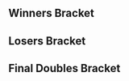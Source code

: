 {{DISPLAYTITLE:Apex 2016: ''Melee'' Doubles Bracket}}
{{Apex 2016 Tabs|This=4}}
==Winners Bracket==
{{32DEDoublesWBracketA
|column-width=170
<!-- ROUND 1 -->
|r1m1t1p1=Mew2King |r1m1t1p1flag=us
|r1m1t1p2=Jflex |r1m1t1p2flag=us |r1m1t1score=2
|r1m1t2p1=The Brometheus |r1m1t2p1flag=us
|r1m1t2p2=iNSOMNIAC |r1m1t2p2flag=us |r1m1t2score=0
|r1m1win=1

|r1m2t1p1=DavyJones |r1m2t1p1flag=us
|r1m2t1p2=bubby |r1m2t1p2flag=us |r1m2t1score=2
|r1m2t2p1=TPhez |r1m2t2p1flag=us
|r1m2t2p2=KuriGoat |r1m2t2p2flag=us |r1m2t2score=0
|r1m2win=1

|r1m3t1p1=Dr. B |r1m3t1p1flag=us
|r1m3t1p2=Crispy Will |r1m3t1p2flag=us |r1m3t1score=2
|r1m3t2p1=Cottons |r1m3t2p1flag=us
|r1m3t2p2=Porkloins |r1m3t2p2flag=us |r1m3t2score=0
|r1m3win=2

|r1m4t1p1=L R A Start Fox |r1m4t1p1flag=us
|r1m4t1p2=Makar |r1m4t1p2flag=us |r1m4t1score=0
|r1m4t2p1=Rhino |r1m4t2p1flag=us
|r1m4t2p2=Lima |r1m4t2p2flag=us |r1m4t2score=2
|r1m4win=2

|r1m5t1p1=Stango |r1m5t1p1flag=us
|r1m5t1p2=G$ |r1m5t1p2flag=us |r1m5t1score=2
|r1m5t2p1=Dimension |r1m5t2p1flag=us
|r1m5t2p2=Mr. Orange |r1m5t2p2flag=us |r1m5t2score=0
|r1m5win=1

|r1m6t1p1=Avium |r1m6t1p1flag=us
|r1m6t1p2=Bigboiii |r1m6t1p2flag=us |r1m6t1score=2
|r1m6t2p1=Odyssey |r1m6t2p1flag=us
|r1m6t2p2=Sandman |r1m6t2p2flag=us |r1m6t2score=0
|r1m6win=1

|r1m7t1p1=Lazy |r1m7t1p1flag=us
|r1m7t1p2=CopyCat |r1m7t1p2flag=us |r1m7t1score=2
|r1m7t2p1=Abso |r1m7t2p1flag=us
|r1m7t2p2=Seven |r1m7t2p2flag=us |r1m7t2score=0
|r1m7win=1

|r1m8t1p1=myk |r1m8t1p1flag=us
|r1m8t1p2=pika |r1m8t1p2flag=us |r1m8t1score=0
|r1m8t2p1=Panties |r1m8t2p1flag=us
|r1m8t2p2=HECK |r1m8t2p2flag=us |r1m8t2score=2
|r1m8win=2

|r1m9t1p1=DJ Nintendo |r1m9t1p1flag=us
|r1m9t1p2=The Moon |r1m9t1p2flag=us |r1m9t1score=2
|r1m9t2p1=bacon |r1m9t2p1flag=us
|r1m9t2p2=Pochilin |r1m9t2p2flag=us |r1m9t2score=0
|r1m9win=1

|r1m10t1p1=Clorox |r1m10t1p1flag=us
|r1m10t1p2=Buu |r1m10t1p2flag=us |r1m10t1score=0
|r1m10t2p1=HRCtypo |r1m10t2p1flag=us
|r1m10t2p2=Crimson |r1m10t2p2flag=us |r1m10t2score=2
|r1m10win=2

|r1m11t1p1=Kite |r1m11t1p1flag=us
|r1m11t1p2=Triad_Prodigy |r1m11t1p2flag=us |r1m11t1score=2
|r1m11t2p1=JBluRay |r1m11t2p1flag=us
|r1m11t2p2=Pusheen Queen |r1m11t2p2flag=us |r1m11t2score=0
|r1m11win=1

|r1m12t1p1=dark mgets |r1m12t1p1flag=us
|r1m12t1p2=LiteUp |r1m12t1p2flag=us |r1m12t1score=DQ
|r1m12t2p1=Goon |r1m12t2p1flag=us
|r1m12t2p2=Chico |r1m12t2p2flag=us |r1m12t2score={{win}}
|r1m12win=2

|r1m13t1p1=Minty |r1m13t1p1flag=us
|r1m13t1p2=Kaeon |r1m13t1p2flag=us |r1m13t1score=2
|r1m13t2p1=Hawkboy1080YT |r1m13t2p1flag=us
|r1m13t2p2=HawkDad |r1m13t2p2flag=us |r1m13t2score=0
|r1m13win=1

|r1m14t1p1=AndySandy |r1m14t1p1flag=us
|r1m14t1p2=Floppy Tuesday |r1m14t1p2flag=us |r1m14t1score=2
|r1m14t2p1=Sleepy |r1m14t2p1flag=us
|r1m14t2p2=Steak |r1m14t2p2flag=us |r1m14t2score=1
|r1m14win=1

|r1m15t1p1=DarkGenex |r1m15t1p1flag=us
|r1m15t1p2=RunsWithScissors |r1m15t1p2flag=us |r1m15t1score=2
|r1m15t2p1=ShadowLink |r1m15t2p1flag=us
|r1m15t2p2=Tony |r1m15t2p2flag=us |r1m15t2score=0
|r1m15win=1

|r1m16t1p1=DReager1 |r1m16t1p1flag=us
|r1m16t1p2=Destroyer |r1m16t1p2flag=us |r1m16t1score=0
|r1m16t2p1=Jc_Chill |r1m16t2p1flag=us
|r1m16t2p2=Imoogi |r1m16t2p2flag=us |r1m16t2score=2
|r1m16win=2

<!-- ROUND 2 -->
|r2m1t1p1=Mew2King  |r2m1t1p1flag=us
|r2m1t1p2=Jflex |r2m1t1p2flag=us |r2m1t1score=2
|r2m1t2p1=DavyJones |r2m1t2p1flag=us
|r2m1t2p2=bubby |r2m1t2p2flag=us |r2m1t2score=0
|r2m1win=1

|r2m2t1p1=Dr. B |r2m2t1p1flag=us
|r2m2t1p2=Crispy Will |r2m2t1p2flag=us |r2m2t1score=2
|r2m2t2p1=Rhino |r2m2t2p1flag=us
|r2m2t2p2=Lima |r2m2t2p2flag=us |r2m2t2score=0
|r2m2win=1

|r2m3t1p1=Stango |r2m3t1p1flag=us
|r2m3t1p2=G$ |r2m3t1p2flag=us |r2m3t1score=2
|r2m3t2p1=Avium |r2m3t2p1flag=us
|r2m3t2p2=Bigboiii |r2m3t2p2flag=us |r2m3t2score=0
|r2m3win=1

|r2m4t1p1=Lazy |r2m4t1p1flag=us
|r2m4t1p2=CopyCat |r2m4t1p2flag=us |r2m4t1score=2
|r2m4t2p1=Panties |r2m4t2p1flag=us
|r2m4t2p2=HECK |r2m4t2p2flag=us |r2m4t2score=1
|r2m4win=1

|r2m5t1p1=DJ Nintendo |r2m5t1p1flag=us
|r2m5t1p2=The Moon |r2m5t1p2flag=us |r2m5t1score=2
|r2m5t2p1=HRCtypo |r2m5t2p1flag=us
|r2m5t2p2=Crimson |r2m5t2p2flag=us |r2m5t2score=0
|r2m5win=1

|r2m6t1p1=Kite |r2m6t1p1flag=us
|r2m6t1p2=Triad_Prodigy |r2m6t1p2flag=us |r2m6t1score=2
|r2m6t2p1=Goon |r2m6t2p1flag=us
|r2m6t2p2=Chico |r2m6t2p2flag=us |r2m6t2score=1
|r2m6win=1

|r2m7t1p1=Minty |r2m7t1p1flag=us
|r2m7t1p2=Kaeon |r2m7t1p2flag=us |r2m7t1score=2
|r2m7t2p1=AndySandy |r2m7t2p1flag=us
|r2m7t2p2=Floppy Tuesday |r2m7t2p2flag=us |r2m7t2score=0
|r2m7win=1

|r2m8t1p1=DarkGenex |r2m8t1p1flag=us
|r2m8t1p2=RunsWithScissors |r2m8t1p2flag=us |r2m8t1score=2
|r2m8t2p1=Jc_Chill |r2m8t2p1flag=us
|r2m8t2p2=Imoogi |r2m8t2p2flag=us |r2m8t2score=0
|r2m8win=1

<!-- ROUND 3 -->
|r3m1t1p1=Mew2King |r3m1t1p1flag=us
|r3m1t1p2=Jflex |r3m1t1p2flag=us |r3m1t1score=2
|r3m1t2p1=Dr. B |r3m1t2p1flag=us
|r3m1t2p2=Crispy Will |r3m1t2p2flag=us |r3m1t2score=0
|r3m1win=1

|r3m2t1p1=Stango |r3m2t1p1flag=us
|r3m2t1p2=G$ |r3m2t1p2flag=us |r3m2t1score=2
|r3m2t2p1=Lazy |r3m2t2p1flag=us
|r3m2t2p2=CopyCat |r3m2t2p2flag=us |r3m2t2score=0
|r3m2win=1

|r3m3t1p1=DJ Nintendo |r3m3t1p1flag=us
|r3m3t1p2=The Moon |r3m3t1p2flag=us |r3m3t1score=2
|r3m3t2p1=Kite |r3m3t2p1flag=us
|r3m3t2p2=Triad_Prodigy |r3m3t2p2flag=us |r3m3t2score=0
|r3m3win=1

|r3m4t1p1=Minty |r3m4t1p1flag=us
|r3m4t1p2=Kaeon |r3m4t1p2flag=us |r3m4t1score=2
|r3m4t2p1=DarkGenex |r3m4t2p1flag=us
|r3m4t2p2=RunsWithScissors |r3m4t2p2flag=us |r3m4t2score=0
|r3m4win=1

<!-- ROUND 4 -->
|r4m1t1p1=Mew2King |r4m1t1p1flag=us
|r4m1t1p2=Jflex |r4m1t1p2flag=us |r4m1t1score=3
|r4m1t2p1=Stango |r4m1t2p1flag=us
|r4m1t2p2=G$ |r4m1t2p2flag=us |r4m1t2score=0
|r4m1win=1
|r4m1t1p1char1=sheik |r4m1t1p1stock1=2 |r4m1t1p2char1=sheik |r4m1t1p2stock1=2
|r4m1t2p1char1=fox |r4m1t2p1stock1=0 |r4m1t2p2char1=falco |r4m1t2p2stock1=0 |r4m1win1=1 |r4m1stage1=Dream Land
|r4m1t1p1char2=fox |r4m1t1p1stock2=1 |r4m1t1p2char2=sheik |r4m1t1p2stock2=1
|r4m1t2p1char2=fox |r4m1t2p1stock2=0 |r4m1t2p2char2=falco |r4m1t2p2stock2=0 |r4m1win2=1 |r4m1stage2=Final Destination
|r4m1t1p1char3=fox |r4m1t1p1stock3=1 |r4m1t1p2char3=sheik |r4m1t1p2stock3=1
|r4m1t2p1char3=fox |r4m1t2p1stock3=0 |r4m1t2p2char3=falco |r4m1t2p2stock3=0 |r4m1win3=1 |r4m1stage3=Final Destination
|r4m1date=
|r4m1finished=
|r4m1details={{BracketMatchDetails|comment=|preview=|lrthread=|vod=https://www.youtube.com/watch?v=lUPTdmS3d9E|interview=|recap=}}

|r4m2t1p1=DJ Nintendo |r4m2t1p1flag=us
|r4m2t1p2=The Moon |r4m2t1p2flag=us |r4m2t1score=3
|r4m2t2p1=Minty |r4m2t2p1flag=us
|r4m2t2p2=Kaeon |r4m2t2p2flag=us |r4m2t2score=1
|r4m2win=1
}}

==Losers Bracket==
{{32DEDoublesLBracketA
|column-width=170
<!-- ROUND 1 -->
|l1m1t1p1=The Brometheus |l1m1t1p1flag=us
|l1m1t1p2=iNSOMNIAC |l1m1t1p2flag=us |l1m1t1score=0
|l1m1t2p1=TPhez |l1m1t2p1flag=us
|l1m1t2p2=KuriGoat |l1m1t2p2flag=us |l1m1t2score=2
|l1m1win=2

|l1m2t1p1=Cottons |l1m2t1p1flag=us
|l1m2t1p2=Porkloins |l1m2t1p2flag=us |l1m2t1score=2
|l1m2t2p1=L R A Start Fox |l1m2t2p1flag=us
|l1m2t2p2=Makar |l1m2t2p2flag=us |l1m2t2score=0
|l1m2win=1

|l1m3t1p1=Dimension |l1m3t1p1flag=us
|l1m3t1p2=Mr. Orange |l1m3t1p2flag=us |l1m3t1score=2
|l1m3t2p1=Odyssey |l1m3t2p1flag=us
|l1m3t2p2=Sandman |l1m3t2p2flag=us |l1m3t2score=0
|l1m3win=1

|l1m4t1p1=Abso |l1m4t1p1flag=us
|l1m4t1p2=Seven |l1m4t1p2flag=us |l1m4t1score=2
|l1m4t2p1=myk |l1m4t2p1flag=us
|l1m4t2p2=pika |l1m4t2p2flag=us |l1m4t2score=1
|l1m4win=1

|l1m5t1p1=bacon |l1m5t1p1flag=us
|l1m5t1p2=Pochilin |l1m5t1p2flag=us |l1m5t1score=0
|l1m5t2p1=Clorox |l1m5t2p1flag=us
|l1m5t2p2=Buu |l1m5t2p2flag=us |l1m5t2score=2
|l1m5win=2

|l1m6t1p1=JBluRay |l1m6t1p1flag=us
|l1m6t1p2=Pusheen Queen |l1m6t1p2flag=us |l1m6t1score={{win}}
|l1m6t2p1=dark mgets |l1m6t2p1flag=us
|l1m6t2p2=LiteUp |l1m6t2p2flag=us |l1m6t2score=DQ
|l1m6win=1

|l1m7t1p1=Hawkboy1080YT |l1m7t1p1flag=us
|l1m7t1p2=HawkDad |l1m7t1p2flag=us |l1m7t1score=0
|l1m7t2p1=Sleepy |l1m7t2p1flag=us
|l1m7t2p2=Steak |l1m7t2p2flag=us |l1m7t2score=2
|l1m7win=2

|l1m8t1p1=ShadowLink |l1m8t1p1flag=us
|l1m8t1p2=Tony |l1m8t1p2flag=us |l1m8t1score=2
|l1m8t2p1=DReager1 |l1m8t2p1flag=us
|l1m8t2p2=Destroyer |l1m8t2p2flag=us |l1m8t2score=0
|l1m8win=1

<!-- ROUND 2 -->
|l2m1t1p1=Jc_Chill |l2m1t1p1flag=us
|l2m1t1p2=Imoogi |l2m1t1p2flag=us |l2m1t1score=2
|l2m1t2p1=TPhez |l2m1t2p1flag=us
|l2m1t2p2=KuriGoat |l2m1t2p2flag=us |l2m1t2score=0
|l2m1win=1

|l2m2t1p1=AndySandy |l2m2t1p1flag=us
|l2m2t1p2=Floppy Tuesday |l2m2t1p2flag=us |l2m2t1score=0
|l2m2t2p1=Cottons |l2m2t2p1flag=us
|l2m2t2p2=Porkloins |l2m2t2p2flag=us |l2m2t2score=2
|l2m2win=2

|l2m3t1p1=Goon |l2m3t1p1flag=us
|l2m3t1p2=Chico |l2m3t1p2flag=us |l2m3t1score=2
|l2m3t2p1=Dimension |l2m3t2p1flag=us
|l2m3t2p2=Mr. Orange |l2m3t2p2flag=us |l2m3t2score=0
|l2m3win=1

|l2m4t1p1=HRCtypo |l2m4t1p1flag=us
|l2m4t1p2=Crimson |l2m4t1p2flag=us |l2m4t1score=2
|l2m4t2p1=Abso |l2m4t2p1flag=us
|l2m4t2p2=Seven |l2m4t2p2flag=us |l2m4t2score=0
|l2m4win=1

|l2m5t1p1=Panties |l2m5t1p1flag=us
|l2m5t1p2=HECK |l2m5t1p2flag=us |l2m5t1score=2
|l2m5t2p1=Clorox |l2m5t2p1flag=us
|l2m5t2p2=Buu |l2m5t2p2flag=us |l2m5t2score=0
|l2m5win=1

|l2m6t1p1=Avium |l2m6t1p1flag=us
|l2m6t1p2=Bigboiii |l2m6t1p2flag=us |l2m6t1score=2
|l2m6t2p1=JBluRay |l2m6t2p1flag=us
|l2m6t2p2=Pusheen Queen |l2m6t2p2flag=us |l2m6t2score=0
|l2m6win=1

|l2m7t1p1=Rhino |l2m7t1p1flag=us
|l2m7t1p2=Lima |l2m7t1p2flag=us |l2m7t1score=2
|l2m7t2p1=Sleepy |l2m7t2p1flag=us
|l2m7t2p2=Steak |l2m7t2p2flag=us |l2m7t2score=1
|l2m7win=1

|l2m8t1p1=DavyJones |l2m8t1p1flag=us
|l2m8t1p2=bubby |l2m8t1p2flag=us |l2m8t1score=2
|l2m8t2p1=ShadowLink |l2m8t2p1flag=us
|l2m8t2p2=Tony |l2m8t2p2flag=us |l2m8t2score=0
|l2m8win=1

<!-- ROUND 3 -->
|l3m1t1p1=Jc_Chill |l3m1t1p1flag=us
|l3m1t1p2=Imoogi |l3m1t1p2flag=us |l3m1t1score=0
|l3m1t2p1=Cottons |l3m1t2p1flag=us
|l3m1t2p2=Porkloins |l3m1t2p2flag=us |l3m1t2score=2
|l3m1win=2

|l3m2t1p1=Goon |l3m2t1p1flag=us
|l3m2t1p2=Chico |l3m2t1p2flag=us |l3m2t1score=2
|l3m2t2p1=HRCtypo |l3m2t2p1flag=us
|l3m2t2p2=Crimson |l3m2t2p2flag=us |l3m2t2score=0
|l3m2win=1

|l3m3t1p1=Panties |l3m3t1p1flag=us
|l3m3t1p2=HECK |l3m3t1p2flag=us |l3m3t1score=2
|l3m3t2p1=Avium |l3m3t2p1flag=us
|l3m3t2p2=Bigboiii |l3m3t2p2flag=us |l3m3t2score=0
|l3m3win=1

|l3m4t1p1=Rhino |l3m4t1p1flag=us
|l3m4t1p2=Lima |l3m4t1p2flag=us |l3m4t1score=0
|l3m4t2p1=DavyJones |l3m4t2p1flag=us
|l3m4t2p2=bubby |l3m4t2p2flag=us |l3m4t2score=2
|l3m4win=2

<!-- ROUND 4 -->
|l4m1t1p1=Lazy |l4m1t1p1flag=us
|l4m1t1p2=CopyCat |l4m1t1p2flag=us |l4m1t1score=2
|l4m1t2p1=Cottons |l4m1t2p1flag=us
|l4m1t2p2=Porkloins |l4m1t2p2flag=us |l4m1t2score=0
|l4m1win=1

|l4m2t1p1=Dr. B |l4m2t1p1flag=us
|l4m2t1p2=Crispy Will |l4m2t1p2flag=us |l4m2t1score=0
|l4m2t2p1=Goon |l4m2t2p1flag=us
|l4m2t2p2=Chico |l4m2t2p2flag=us |l4m2t2score=2
|l4m2win=2

|l4m3t1p1=DarkGenex |l4m3t1p1flag=us
|l4m3t1p2=RunsWithScissors |l4m3t1p2flag=us |l4m3t1score=0
|l4m3t2p1=Panties |l4m3t2p1flag=us
|l4m3t2p2=HECK |l4m3t2p2flag=us |l4m3t2score=2
|l4m3win=2

|l4m4t1p1=Kite |l4m4t1p1flag=us
|l4m4t1p2=Triad_Prodigy |l4m4t1p2flag=us |l4m4t1score=2
|l4m4t2p1=DavyJones |l4m4t2p1flag=us
|l4m4t2p2=bubby |l4m4t2p2flag=us |l4m4t2score=1
|l4m4win=1

<!-- ROUND 5 -->
|l5m1t1p1=Lazy |l5m1t1p1flag=us
|l5m1t1p2=CopyCat |l5m1t1p2flag=us |l5m1t1score=3
|l5m1t2p1=Goon |l5m1t2p1flag=us
|l5m1t2p2=Chico |l5m1t2p2flag=us |l5m1t2score=0
|l5m1win=1
|l5m1t1p1char1=cf |l5m1t1p1stock1=2 |l5m1t1p2char1=sheik |l5m1t1p2stock1=1
|l5m1t2p1char1=fox |l5m1t2p1stock1=0 |l5m1t2p2char1=marth |l5m1t2p2stock1=0 |l5m1win1=1 |l5m1stage1=Dream Land
|l5m1t1p1char2=cf |l5m1t1p1stock2=2 |l5m1t1p2char2=fox |l5m1t1p2stock2=1
|l5m1t2p1char2=fox |l5m1t2p1stock2=0 |l5m1t2p2char2=marth |l5m1t2p2stock2=0 |l5m1win2=1 |l5m1stage2=Pokémon Stadium
|l5m1t1p1char3=pikachu |l5m1t1p1stock3=0 |l5m1t1p2char3=kirby |l5m1t1p2stock3=1
|l5m1t2p1char3=fox |l5m1t2p1stock3=0 |l5m1t2p2char3=marth |l5m1t2p2stock3=0 |l5m1win3=1 |l5m1stage3=Battlefield
|l5m1date=
|l5m1finished=
|l5m1details={{BracketMatchDetails|comment=|preview=|lrthread=|vod=https://www.youtube.com/watch?v=UFcyqaIIbpg|interview=|recap=}}

|l5m2t1p1=Panties |l5m2t1p1flag=us
|l5m2t1p2=HECK |l5m2t1p2flag=us |l5m2t1score=1
|l5m2t2p1=Kite |l5m2t2p1flag=us
|l5m2t2p2=Triad_Prodigy |l5m2t2p2flag=us |l5m2t2score=3
|l5m2win=2
|l5m2t1p1char1=cf |l5m2t1p1stock1=0 |l5m2t1p2char1=peach |l5m2t1p2stock1=0 |l5m2win1=1 |l5m2stage1=Dream Land
|l5m2t2p1char1=fox |l5m2t2p1stock1=1 |l5m2t2p2char1=luigi |l5m2t2p2stock1=2
|l5m2t1p1char2=cf |l5m2t1p1stock2=0 |l5m2t1p2char2=peach |l5m2t1p2stock2=0 |l5m2win2=1 |l5m2stage2=Yoshi's Story
|l5m2t2p1char2=fox |l5m2t2p1stock2=1 |l5m2t2p2char2=luigi |l5m2t2p2stock2=2
|l5m2t1p1char3=dk |l5m2t1p1stock3=2 |l5m2t1p2char3=peach |l5m2t1p2stock3=1 |l5m2win3=2 |l5m2stage3=Final Destination
|l5m2t2p1char3=cf |l5m2t2p1stock3=0 |l5m2t2p2char3=marth |l5m2t2p2stock3=0
|l5m2t1p1char4=dk |l5m2t1p1stock4=0 |l5m2t1p2char4=peach |l5m2t1p2stock4=0 |l5m2win4=1
|l5m2t2p1char4=fox |l5m2t2p1stock4=2 |l5m2t2p2char4=luigi |l5m2t2p2stock4=3
|l5m2stage4=Pokémon Stadium
|l5m2date=
|l5m2finished=
|l5m2details={{BracketMatchDetails|comment=|preview=|lrthread=|vod=https://www.youtube.com/watch?v=xBHVSJ7rMkY|interview=|recap=}}

<!-- ROUND 6 -->
|l6m1t1p1=Minty |l6m1t1p1flag=us
|l6m1t1p2=Kaeon |l6m1t1p2flag=us |l6m1t1score=3
|l6m1t2p1=Lazy |l6m1t2p1flag=us
|l6m1t2p2=CopyCat |l6m1t2p2flag=us |l6m1t2score=0
|l6m1win=1
|l6m1t1p1char1=samus |l6m1t1p1stock1=1 |l6m1t1p2char1=fox |l6m1t1p2stock1=0
|l6m1t2p1char1=fox |l6m1t2p1stock1=0 |l6m1t2p2char1=sheik |l6m1t2p2stock1=0 |l6m1win1=1 |l6m1stage1=Final Destination
|l6m1t1p1char2=samus |l6m1t1p1stock2=1 |l6m1t1p2char2=fox |l6m1t1p2stock2=1
|l6m1t2p1char2=fox |l6m1t2p1stock2=0 |l6m1t2p2char2=sheik |l6m1t2p2stock2=0 |l6m1win2=1 |l6m1stage2=Pokémon Stadium
|l6m1t1p1char3=samus |l6m1t1p1stock3=2 |l6m1t1p2char3=fox |l6m1t1p2stock3=1
|l6m1t2p1char3=falco |l6m1t2p1stock3=0 |l6m1t2p2char3=sheik |l6m1t2p2stock3=0 |l6m1win3=1 |l6m1stage3=Dream Land
|l6m1date=
|l6m1finished=
|l6m1details={{BracketMatchDetails|comment=|preview=|lrthread=|vod=https://www.youtube.com/watch?v=UVK0anpDah4|interview=|recap=}}

|l6m2t1p1=Stango |l6m2t1p1flag=us
|l6m2t1p2=G$ |l6m2t1p2flag=us |l6m2t1score=3
|l6m2t2p1=Kite |l6m2t2p1flag=us
|l6m2t2p2=Triad_Prodigy |l6m2t2p2flag=us |l6m2t2score=0
|l6m2win=1
|l6m2t1p1char1=fox |l6m2t1p1stock1=1 |l6m2t1p2char1=falco |l6m2t1p2stock1=2
|l6m2t2p1char1=fox |l6m2t2p1stock1=0 |l6m2t2p2char1=luigi |l6m2t2p2stock1=0 |l6m2win1=1 |l6m2stage1=Battlefield
|l6m2t1p1char2=fox |l6m2t1p1stock2=1 |l6m2t1p2char2=falco |l6m2t1p2stock2=1
|l6m2t2p1char2=fox |l6m2t2p1stock2=0 |l6m2t2p2char2=luigi |l6m2t2p2stock2=0 |l6m2win2=1 |l6m2stage2=Pokémon Stadium
|l6m2t1p1char3=fox |l6m2t1p1stock3=2 |l6m2t1p2char3=falco |l6m2t1p2stock3=1
|l6m2t2p1char3=fox |l6m2t2p1stock3=0 |l6m2t2p2char3=luigi |l6m2t2p2stock3=0 |l6m2win3=1 |l6m2stage3=Final Destination
|l6m2t1p1char4= |l6m2t1p1stock4= |l6m2t1p2char4= |l6m2t1p2stock4=
|l6m2t2p1char4= |l6m2t2p1stock4= |l6m2t2p2char4= |l6m2t2p2stock4= |l6m2win4= |l6m2stage4=
|l6m2t1p1char5= |l6m2t1p1stock5= |l6m2t1p2char5= |l6m2t1p2stock5=
|l6m2t2p1char5= |l6m2t2p1stock5= |l6m2t2p2char5= |l6m2t2p2stock5= |l6m2win5= |l6m2stage5=
|l6m2date=
|l6m2finished=
|l6m2details={{BracketMatchDetails|comment=|preview=|lrthread=|vod=https://www.youtube.com/watch?v=xZouJ2Buy4o|interview=|recap=}}
}}

<onlyinclude>
==Final Doubles Bracket==
{{DEFinalDoublesBracket
<!-- FROM WINNERS -->
|r1m1t1p1=Mew2King |r1m1t1p1flag=us
|r1m1t1p2=Jflex |r1m1t1p2flag=us |r1m1t1score=3
|r1m1t2p1=DJ Nintendo |r1m1t2p1flag=us
|r1m1t2p2=The Moon |r1m1t2p2flag=us |r1m1t2score=1
|r1m1win=1
|r1m1t1p1char1=sheik |r1m1t1p1stock1=1 |r1m1t1p2char1=sheik |r1m1t1p2stock1=0
|r1m1t2p1char1=fox |r1m1t2p1stock1=0 |r1m1t2p2char1=fox |r1m1t2p2stock1=0 |r1m1win1=1 |r1m1stage1=Battlefield
|r1m1t1p1char2=fox |r1m1t1p1stock2=0 |r1m1t1p2char2=sheik |r1m1t1p2stock2=0
|r1m1t2p1char2=fox |r1m1t2p1stock2=3 |r1m1t2p2char2=fox |r1m1t2p2stock2=2 |r1m1win2=2 |r1m1stage2=Pokémon Stadium
|r1m1t1p1char3=sheik |r1m1t1p1stock3=1 |r1m1t1p2char3=sheik |r1m1t1p2stock3=1
|r1m1t2p1char3=fox |r1m1t2p1stock3=0 |r1m1t2p2char3=fox |r1m1t2p2stock3=0 |r1m1win3=1 |r1m1stage3=Dream Land
|r1m1t1p1char4=sheik |r1m1t1p1stock4=1 |r1m1t1p2char4=sheik |r1m1t1p2stock4=1
|r1m1t2p1char4=fox |r1m1t2p1stock4=0 |r1m1t2p2char4=fox |r1m1t2p2stock4=0 |r1m1win4=1 |r1m1stage4=Final Destination
|r1m1date=
|r1m1finished=
|r1m1details={{BracketMatchDetails
|vod=https://youtu.be/OY4L0gKyoL0
|preview=
|lrthread=
|interview=
|recap=
|comment=The official bracket states that Mew2King/Jflex won 3-0, but the VOD shows that they won 3-1.
|live=
}}
<!-- FROM LOSERS -->
|l1m1t1p1=Minty |l1m1t1p1flag=us
|l1m1t1p2=Kaeon |l1m1t1p2flag=us |l1m1t1score=1
|l1m1t2p1=Stango |l1m1t2p1flag=us
|l1m1t2p2=G$ |l1m1t2p2flag=us |l1m1t2score=3
|l1m1win=2
|l1m1t1p1char1=samus |l1m1t1p1stock1=0 |l1m1t1p2char1=fox |l1m1t1p2stock1=0
|l1m1t2p1char1=fox |l1m1t2p1stock1=2 |l1m1t2p2char1=falco |l1m1t2p2stock1=3 |l1m1win1=2 |l1m1stage1=Dream Land
|l1m1t1p1char2=samus |l1m1t1p1stock2=0 |l1m1t1p2char2=fox |l1m1t1p2stock2=0
|l1m1t2p1char2=fox |l1m1t2p1stock2=2 |l1m1t2p2char2=falco |l1m1t2p2stock2=3 |l1m1win2=2 |l1m1stage2=Battlefield
|l1m1t1p1char3=samus |l1m1t1p1stock3=1 |l1m1t1p2char3=fox |l1m1t1p2stock3=1
|l1m1t2p1char3=fox |l1m1t2p1stock3=0 |l1m1t2p2char3=marth |l1m1t2p2stock3=0 |l1m1win3=1 |l1m1stage3=Yoshi's Story
|l1m1t1p1char4=samus |l1m1t1p1stock4=0 |l1m1t1p2char4=fox |l1m1t1p2stock4=0
|l1m1t2p1char4=fox |l1m1t2p1stock4=1 |l1m1t2p2char4=falco |l1m1t2p2stock4=1 |l1m1win4=2 |l1m1stage4=Final Destination
|l1m1date=
|l1m1finished=
|l1m1details={{BracketMatchDetails
|vod=https://www.youtube.com/watch?v=EuAVZR2qUBE
|preview=
|lrthread=
|interview=
|recap=
|comment=
|live=
}}
<!-- LOSERS FINALS -->
|r2m1t1p1=DJ Nintendo |r2m1t1p1flag=us
|r2m1t1p2=The Moon |r2m1t1p2flag=us |r2m1t1score=3
|r2m1t2p1=Stango |r2m1t2p1flag=us
|r2m1t2p2=G$ |r2m1t2p2flag=us |r2m1t2score=0
|r2m1win=1
|r2m1t1p1char1=fox |r2m1t1p1stock1=2 |r2m1t1p2char1=fox |r2m1t1p2stock1=2
|r2m1t2p1char1=fox |r2m1t2p1stock1=0 |r2m1t2p2char1=falco |r2m1t2p2stock1=0 |r2m1win1=1 |r2m1stage1=Final Destination
|r2m1t1p1char2=fox |r2m1t1p1stock2=1 |r2m1t1p2char2=fox |r2m1t1p2stock2=1
|r2m1t2p1char2=fox |r2m1t2p1stock2=0 |r2m1t2p2char2=falco |r2m1t2p2stock2=0 |r2m1win2=1 |r2m1stage2=Pokémon Stadium
|r2m1t1p1char3=fox |r2m1t1p1stock3=3 |r2m1t1p2char3=fox |r2m1t1p2stock3=1
|r2m1t2p1char3=fox |r2m1t2p1stock3=0 |r2m1t2p2char3=falco |r2m1t2p2stock3=0 |r2m1win3=1 |r2m1stage3=Dream Land
|r2m1date=
|r2m1finished=
|r2m1details={{BracketMatchDetails
|vod=https://youtu.be/zQ1I-GuO7F0
|preview=
|lrthread=
|interview=
|recap=
|comment=
|live=
}}
<!-- GRAND FINALS -->
|r3m1t1p1=Mew2King |r3m1t1p1flag=us
|r3m1t1p2=Jflex |r3m1t1p2flag=us |r3m1t1score=2 |r3m2t1score=0
|r3m1t2p1=DJ Nintendo |r3m1t2p1flag=us
|r3m1t2p2=The Moon |r3m1t2p2flag=us |r3m1t2score=3 |r3m2t2score=3
|r3m1win=2
|r3m1t1p1char1=sheik |r3m1t1p1stock1=1 |r3m1t1p2char1=sheik |r3m1t1p2stock1=1
|r3m1t2p1char1=fox |r3m1t2p1stock1=0 |r3m1t2p2char1=fox |r3m1t2p2stock1=0 |r3m1win1=1 |r3m1stage1=Battlefield
|r3m1t1p1char2=marth |r3m1t1p1stock2=0 |r3m1t1p2char2=sheik |r3m1t1p2stock2=0
|r3m1t2p1char2=fox |r3m1t2p1stock2=2 |r3m1t2p2char2=fox |r3m1t2p2stock2=1 |r3m1win2=2 |r3m1stage2=Pokémon Stadium
|r3m1t1p1char3=sheik |r3m1t1p1stock3=1 |r3m1t1p2char3=sheik |r3m1t1p2stock3=1
|r3m1t2p1char3=fox |r3m1t2p1stock3=0 |r3m1t2p2char3=fox |r3m1t2p2stock3=0 |r3m1win3=1 |r3m1stage3=Dream Land
|r3m1t1p1char4=sheik |r3m1t1p1stock4=0 |r3m1t1p2char4=sheik |r3m1t1p2stock4=0
|r3m1t2p1char4=fox |r3m1t2p1stock4=1 |r3m1t2p2char4=fox |r3m1t2p2stock4=1 |r3m1win4=2 |r3m1stage4=Final Destination
|r3m1t1p1char5=sheik |r3m1t1p1stock5=0 |r3m1t1p2char5=sheik |r3m1t1p2stock5=0
|r3m1t2p1char5=fox |r3m1t2p1stock5=1 |r3m1t2p2char5=fox |r3m1t2p2stock5=0 |r3m1win5=2 |r3m1stage5=Yoshi's Story

<!-- Bracket Reset (if needed) -->
|r3m2t1p1char1=sheik |r3m2t1p1stock1=0 |r3m2t1p2char1=sheik |r3m2t1p2stock1=0
|r3m2t2p1char1=fox |r3m2t2p1stock1=1 |r3m2t2p2char1=fox |r3m2t2p2stock1=1 |r3m2win1=2 |r3m2stage1=Battlefield
|r3m2t1p1char2=sheik |r3m2t1p1stock2=0 |r3m2t1p2char2=sheik |r3m2t1p2stock2=0
|r3m2t2p1char2=fox |r3m2t2p1stock2=1 |r3m2t2p2char2=fox |r3m2t2p2stock2=1 |r3m2win2=2 |r3m2stage2=Dream Land
|r3m2t1p1char3=fox |r3m2t1p1stock3=0 |r3m2t1p2char3=sheik |r3m2t1p2stock3=0
|r3m2t2p1char3=fox |r3m2t2p1stock3=2 |r3m2t2p2char3=fox |r3m2t2p2stock3=1 |r3m2win3=2 |r3m2stage3=Battlefield
|r3m1date=
|r3m1finished=
|r3m1details={{BracketMatchDetails
|vod=https://youtu.be/TnhWsZ2LpbE
|preview=
|lrthread=
|interview=
|recap=
|comment=The official bracket states that Mew2King/Jflex lost the first set 1-3, but the VOD shows they lost 2-3.
|live=
}}
}}

</onlyinclude>
